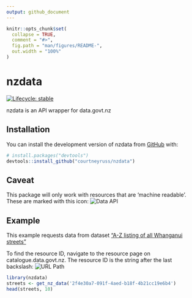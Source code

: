 ```yaml
---
output: github_document
---
```


<!-- README.md is generated from README.Rmd. Please edit that file -->

```r
knitr::opts_chunk$set(
  collapse = TRUE,
  comment = "#>",
  fig.path = "man/figures/README-",
  out.width = "100%"
)
```

# nzdata

<!-- badges: start -->
[![Lifecycle: stable](https://img.shields.io/badge/lifecycle-stable-brightgreen.svg)](https://lifecycle.r-lib.org/articles/stages.html#stable)
<!-- badges: end -->

nzdata is an API wrapper for data.govt.nz

## Installation

You can install the development version of nzdata from [GitHub](https://github.com/) with:

``` r
# install.packages("devtools")
devtools::install_github("courtneyruss/nzdata")
```
## Caveat
This package will only work with resources that are 'machine readable'. These are marked with this icon: 
![Data API](images/data_api.png)

## Example

This example requests data from dataset ["A-Z listing of all Whanganui streets"](https://catalogue.data.govt.nz/dataset/whanganui-streets-a-z/resource/2f4e30a7-091f-4aed-b18f-4b21cc19e6b4)

To find the resource ID, navigate to the resource page on catalogue.data.govt.nz. The resource ID is the string after the last backslash:
![URL Path](images/path.png)

```r
library(nzdata)
streets <- get_nz_data('2f4e30a7-091f-4aed-b18f-4b21cc19e6b4')
head(streets, 10)

```
